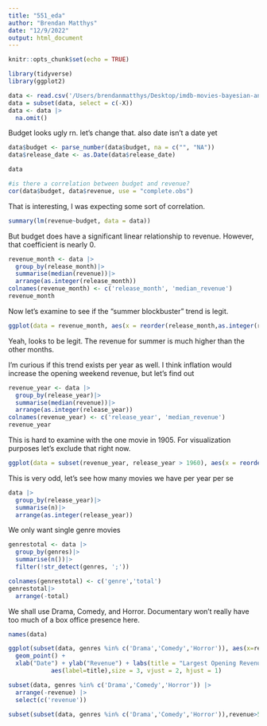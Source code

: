 ```yaml
---
title: "551_eda"
author: "Brendan Matthys"
date: "12/9/2022"
output: html_document
---
```


```r
knitr::opts_chunk$set(echo = TRUE)
```

```r
library(tidyverse)
library(ggplot2)
```


```r
data <- read.csv('/Users/brendanmatthys/Desktop/imdb-movies-bayesian-analysis/data-collection/cleaned_data.csv')
data = subset(data, select = c(-X))
data <- data |>
  na.omit()
```

Budget looks ugly rn. let's change that. also date isn't a date yet 
```r
data$budget <- parse_number(data$budget, na = c("", "NA"))
data$release_date <- as.Date(data$release_date)
```


```r
data
```

```r
#is there a correlation between budget and revenue?
cor(data$budget, data$revenue, use = "complete.obs")
```
That is interesting, I was expecting some sort of correlation.

```r
summary(lm(revenue~budget, data = data))
```
But budget does have a significant linear relationship to revenue. However, that coefficient is nearly 0.

```r
revenue_month <- data |>
  group_by(release_month)|>
  summarise(median(revenue))|>
  arrange(as.integer(release_month))
colnames(revenue_month) <- c('release_month', 'median_revenue')
revenue_month
```

Now let's examine to see if the "summer blockbuster" trend is legit.

```r
ggplot(data = revenue_month, aes(x = reorder(release_month,as.integer(release_month)), y = median_revenue)) + geom_bar(stat = "identity") + labs(title = "Median Opening Weekend Revenue per Month",x = "Month", y = "Median Opening Weekend Revenue")
```

Yeah, looks to be legit. The revenue for summer is much higher than the other months.

I'm curious if this trend exists per year as well. I think inflation would increase the opening weekend revenue, but let's find out 

```r
revenue_year <- data |>
  group_by(release_year)|>
  summarise(median(revenue))|>
  arrange(as.integer(release_year))
colnames(revenue_year) <- c('release_year', 'median_revenue')
revenue_year
```

This is hard to examine with the one movie in 1905. For visualization purposes let's exclude that right now.

```r
ggplot(data = subset(revenue_year, release_year > 1960), aes(x = reorder(release_year,as.integer(release_year)), y = median_revenue)) + geom_point(stat = "identity") + labs(title = "Median Opening Weekend Revenue per Year",x = "Year", y = "Median Opening Weekend Revenue") 
```


This is very odd, let's see how many movies we have per year per se

```r
data |>
  group_by(release_year)|>
  summarise(n)|>
  arrange(as.integer(release_year))
```
We only want single genre movies
```r
genrestotal <- data |>
  group_by(genres)|>
  summarise(n())|>
  filter(!str_detect(genres, ';'))

colnames(genrestotal) <- c('genre','total')
genrestotal|>
  arrange(-total)

```

We shall use Drama, Comedy, and Horror. Documentary won't really have too much of a box office presence here.

```r
names(data)
```


```r
ggplot(subset(data, genres %in% c('Drama','Comedy','Horror')), aes(x=release_date, y=revenue, color = genres)) +
  geom_point() + 
  xlab("Date") + ylab("Revenue") + labs(title = "Largest Opening Revenues") +geom_text(data=subset(subset(data, genres %in% c('Drama','Comedy','Horror')),revenue>51000000),
            aes(label=title),size = 3, vjust = 2, hjust = 1)

```





```r
subset(data, genres %in% c('Drama','Comedy','Horror')) |>
  arrange(-revenue) |>
  select(c('revenue'))
```

```r
subset(subset(data, genres %in% c('Drama','Comedy','Horror')),revenue>51000000)
```


